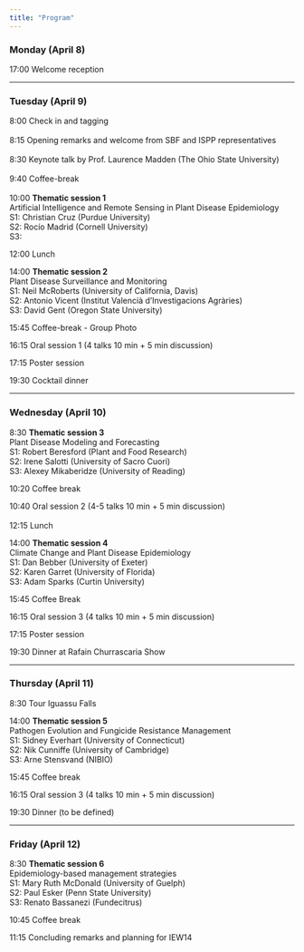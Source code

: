 ```yaml
---
title: "Program"
---
```


### Monday (April 8)

17:00 Welcome reception

------------------------------------------------------------------------

### Tuesday (April 9)

8:00 Check in and tagging\
\
8:15 Opening remarks and welcome from SBF and ISPP representatives\
\
8:30 Keynote talk by Prof. Laurence Madden (The Ohio State University)\
\
9:40 Coffee-break\
\
10:00 **Thematic session 1**\
Artificial Intelligence and Remote Sensing in Plant Disease Epidemiology\
S1: Christian Cruz (Purdue University)\
S2: Rocío Madrid (Cornell University)\
S3:

12:00 Lunch

14:00 **Thematic session 2** **\
**Plant Disease Surveillance and Monitoring\
S1: Neil McRoberts (University of California, Davis)\
S2: Antonio Vicent (Institut Valencià d'Investigacions Agràries)\
S3: David Gent (Oregon State University)

15:45 Coffee-break - Group Photo

16:15 Oral session 1 (4 talks 10 min + 5 min discussion)

17:15 Poster session

19:30 Cocktail dinner

------------------------------------------------------------------------

### Wednesday (April 10)

8:30 **Thematic session 3**\
Plant Disease Modeling and Forecasting\
S1: Robert Beresford (Plant and Food Research)\
S2: Irene Salotti (University of Sacro Cuori)\
S3: Alexey Mikaberidze (University of Reading)

10:20 Coffee break

10:40 Oral session 2 (4-5 talks 10 min + 5 min discussion)\
\
12:15 Lunch

14:00 **Thematic session 4**\
Climate Change and Plant Disease Epidemiology\
S1: Dan Bebber (University of Exeter)\
S2: Karen Garret (University of Florida)\
S3: Adam Sparks (Curtin University) 

15:45 Coffee Break

16:15 Oral session 3 (4 talks 10 min + 5 min discussion)

17:15 Poster session

19:30 Dinner at Rafain Churrascaria Show

------------------------------------------------------------------------

### Thursday (April 11)

8:30 Tour Iguassu Falls

14:00 **Thematic session 5**\
Pathogen Evolution and Fungicide Resistance Management\
S1: Sidney Everhart (University of Connecticut)\
S2: Nik Cunniffe (University of Cambridge)\
S3: Arne Stensvand (NIBIO)

15:45 Coffee break

16:15 Oral session 3 (4 talks 10 min + 5 min discussion)

19:30 Dinner (to be defined)

------------------------------------------------------------------------

### Friday (April 12)

8:30 **Thematic session 6**\
Epidemiology-based management strategies\
S1: Mary Ruth McDonald (University of Guelph)\
S2: Paul Esker (Penn State University)\
S3: Renato Bassanezi (Fundecitrus)

10:45 Coffee break

11:15 Concluding remarks and planning for IEW14 
